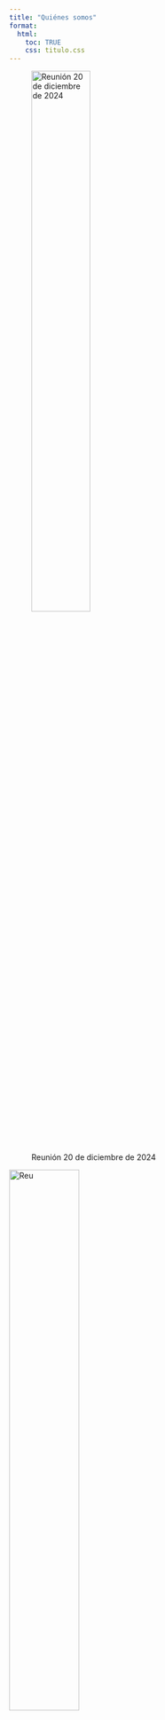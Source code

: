 ```yaml
---
title: "Quiénes somos"
format:
  html:
    toc: TRUE 
    css: titulo.css
---
```


![Reunión 20 de diciembre de 2024](image/comunidad.jpg){width="50%"}

<img src="images/comunidad.jpg" alt="Reu" width="50%"/>


Somos la comunidad de R en Buenos Aires. Nuestro objetivo es construir un espacio inclusivo y activo que fomente la colaboración, el intercambio de conocimientos y la promoción del uso de R en diversas disciplinas.

Creemos en el poder del trabajo colectivo, el aprendizaje mutuo y la importancia de crear un entorno respetuoso donde todas las voces sean bienvenidas.

Si compartes nuestra pasión por R y la construcción de una comunidad abierta, no dudes en unirte a nosotros.



## Misión

Este grupo surge con la misión de conectar a quienes usan el lenguaje de programación R en la Ciudad de Buenos Aires, Argentina, independientemente de su grado de conocimiento y el ámbito de aplicación del mismo. Pretendemos promover el uso de R, apoyar el desarrollo de esta comunidad para compartir experiencias, promover el aprendizaje continuo y favorecer la creación de proyectos interdisciplinarios.

## Visión

Creamos esta comunidad con el ideal de brindar un espacio social activo e inclusivo donde se promueva el trabajo colaborativo y constructivo, compartiendo conocimientos e intercambiando opiniones en forma respetuosa y con la finalidad común de ampliar y promover el uso de R en diversas disciplinas.

## Objetivos

1.  Fomentar el uso del lenguaje de programación R en todas sus vertientes y ámbitos de aplicación, de manera colaborativa, mediante la enseñanza y el aprendizaje continuo.

2.  Facilitar el intercambio de enfoques, técnicas de programación y uso general de R mediante la realización periódica de reuniones presenciales y/o virtuales y el uso de los distintos canales de comunicación, permitiendo la integración de personas con intereses en R complementarios.

3.  Participar en la creciente comunidad global de R, tendiendo puentes entre la comunidad nacional e internacional, mediante los diferentes canales de comunicación existentes, y la asistencia a reuniones y/o congresos a nivel nacional e internacional.

4.  Impulsar y ejecutar proyectos de análisis de datos con R que ayuden a la construcción de conocimiento y promoviendo buenas prácticas en el análisis de datos.

5.  Organizar, patrocinar y promover cursos, congresos o reuniones para divulgar el uso de R, impartir conocimiento y mostrar los avances y resultados obtenidos mediante su aplicación.

6.  Expandir la base de conocimientos para hacerla accesible en idioma español. Los datos y los análisis de datos son una forma de conocimiento.

7.  Contribuir activamente al desarrollo de herramientas de R como modo de aprendizaje y de participación en la comunidad global.

# Equipo

El corazón de R en Buenos Aires está en su comunidad, pero nada sería posible sin el esfuerzo y compromiso de quienes organizan y colaboran activamente para que cada evento y proyecto cobre vida.

### Organizadoras

::::: columns
::: {.column width="50%"}
![](https://avatars.githubusercontent.com/u/45582182?v=4){width="50%" style="border-radius: 80%;"}

[**Andrea Gomez Vargas**](https://github.com/SoyAndrea)
:::

::: {.column width="50%"}
![](image/Ariana.jpeg){width="50%" style="border-radius: 80%;"}

[**Ariana Bardauil**](https://github.com/ariibard)
:::
:::::

### Colaboradores

::::: columns
::: {.column width="50%"}
![](https://avatars.githubusercontent.com/u/64991969?v=4){width="50%" style="border-radius: 80%;"}

[**Emanuel Ciardullo**](https://github.com/ECiardullo)
:::

::: {.column width="50%"}
:::
:::::



::: hex-card
# Hex

Inspirades en la esencia de Buenos Aires y en su capacidad de renovarse, incorporamos el fileteado a nuestro hex como un símbolo colorido de identidad, comunidad y conexión... y por qué no, también de nuestra comunidad dentro del grupo de usuarios de R.

Elaborado por **Norberto Cáseres**\
[<img src="https://cdn-icons-png.flaticon.com/512/174/174855.png" alt="Instagram" width="26" style="vertical-align: middle;"/> \@estudiodefileteado](https://www.instagram.com/estudiodefileteado)

![](image/hexbeto.png){width="600px"}
:::
